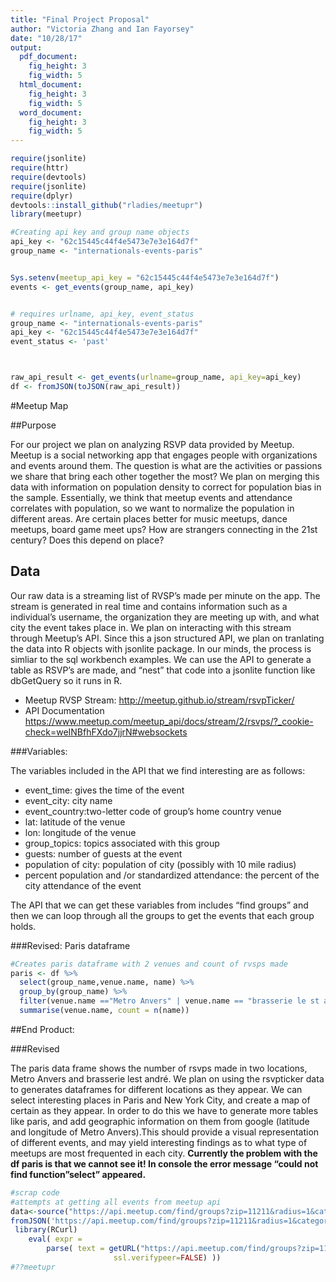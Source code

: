 ```yaml
---
title: "Final Project Proposal"
author: "Victoria Zhang and Ian Fayorsey"
date: "10/28/17"
output:
  pdf_document:
    fig_height: 3
    fig_width: 5
  html_document:
    fig_height: 3
    fig_width: 5
  word_document:
    fig_height: 3
    fig_width: 5
---
```

```r
require(jsonlite)
require(httr)
require(devtools)
require(jsonlite)
require(dplyr)
devtools::install_github("rladies/meetupr")
library(meetupr)

#Creating api key and group name objects
api_key <- "62c15445c44f4e5473e7e3e164d7f"
group_name <- "internationals-events-paris"


Sys.setenv(meetup_api_key = "62c15445c44f4e5473e7e3e164d7f")
events <- get_events(group_name, api_key)


# requires urlname, api_key, event_status
group_name <- "internationals-events-paris"
api_key <- "62c15445c44f4e5473e7e3e164d7f"
event_status <- 'past'



raw_api_result <- get_events(urlname=group_name, api_key=api_key)
df <- fromJSON(toJSON(raw_api_result))
```


#Meetup Map

##Purpose

For our project we plan on analyzing RSVP data provided by Meetup. Meetup is a social networking app that engages people with organizations and events around them. The question is what are the activities or passions we share that bring each other together the most? We plan on merging this data with information on population density to correct for population bias in the sample. Essentially, we think that meetup events and attendance correlates with population, so we want to normalize the population in different areas. Are certain places better for music meetups, dance meetups, board game meet ups?  How are strangers connecting in the 21st century? Does this depend on place?



## Data 

Our raw data is a streaming list of RVSP's made per minute on the app. The stream is generated in real time and contains information such as a individual's username, the organization they are meeting up with, and what city the event takes place in. We plan on interacting with this stream through Meetup's API. Since this a json structured API, we plan on tranlating the data into R objects with jsonlite package. In our minds, the process is simliar to the sql workbench examples. We can use the API to generate a table as RSVP's are made, and "nest" that code into a jsonlite function like dbGetQuery so it runs in R. 
 
 
* Meetup RVSP Stream: <http://meetup.github.io/stream/rsvpTicker/>
* API Documentation <https://www.meetup.com/meetup_api/docs/stream/2/rsvps/?_cookie-check=weINBfhFXdo7jjrN#websockets>


###Variables: 

The variables included in the API that we find interesting are as follows:

* event_time: gives the time of the event
* event_city: city name 
* event_country:two-letter code of group's home country
venue
* lat: latitude of the venue
* lon: longitude of the venue 
* group_topics: topics associated with this group
* guests: number of guests at the event
* population of city: population of city (possibly with 10 mile radius)
* percent population and /or standardized attendance: the percent of the city attendance of the event 

The API that we can get these variables from includes "find groups" and then we can loop through all the groups to get the events that each group holds. 

###Revised: Paris dataframe

```r
#Creates paris dataframe with 2 venues and count of rvsps made 
paris <- df %>% 
  select(group_name,venue.name, name) %>% 
  group_by(group_name) %>% 
  filter(venue.name =="Metro Anvers" | venue.name == "brasserie le st andré") %>% 
  summarise(venue.name, count = n(name))
```

##End Product:


###Revised

The paris data frame shows the number of rsvps made in two locations, Metro Anvers and brasserie lest andré. We plan on using the rsvpticker data to generates dataframes for different locations as they appear. We can select interesting places in Paris and New York City, and create a map of certain as they appear. In order to do this we have to generate more tables like paris, and add geographic information on them from google (latitude and longitude of Metro Anvers).This should provide a visual representation of different events, and may yield interesting findings as to what type of meetups are most frequented in each city. **Currently the problem with the df paris is that we cannot see it! In console the error message "could not find function "select" appeared.**



```r
#scrap code
#attempts at getting all events from meetup api
data<-source("https://api.meetup.com/find/groups?zip=11211&radius=1&category=25&order=members")
fromJSON('https://api.meetup.com/find/groups?zip=11211&radius=1&category=25&order=members')
 library(RCurl)
    eval( expr = 
        parse( text = getURL("https://api.meetup.com/find/groups?zip=11211&radius=1&category=25&order=members",
                       ssl.verifypeer=FALSE) ))
#??meetupr
```

